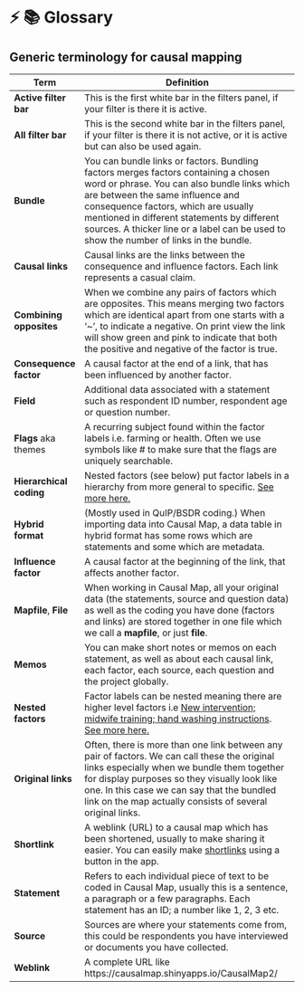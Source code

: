 # ⚡ 📚 Glossary{#glossary}

## Generic terminology for causal mapping

| Term | **Definition** |
| ---------- | ------------------------------------------------------- |
| **Active filter bar** | This is the first white bar in the filters panel, if your filter is there it is active. |
| **All filter bar** | This is the second white bar in the filters panel, if your filter is there it is not active, or it is active but can also be used again. |
| **Bundle** | You can bundle links or factors. Bundling factors merges factors containing a chosen word or phrase. You can also bundle links which are between the same influence and consequence factors, which are usually mentioned in different statements by different sources. A thicker line or a label can be used to show the number of links in the bundle. |
| **Causal links** | Causal links are the links between the consequence and influence factors. Each link represents a casual claim. |
| **Combining opposites** | When we combine any pairs of factors which are opposites. This means merging two factors which are identical apart from one starts with a '~', to indicate a negative. On print view the link will show green and pink to indicate that both the positive and negative of the factor is true. |
| **Consequence factor** | A causal factor at the end of a link, that has been influenced by another factor. |
| **Field** | Additional data associated with a statement such as respondent ID number, respondent age or question number. |
| **Flags** aka themes             | A recurring subject found within the factor labels i.e. farming or health. Often we use symbols like # to make sure that the flags are uniquely searchable. |
| **Hierarchical coding** | Nested factors (see below) put factor labels in a hierarchy from more general to specific. [See more here.](#simplifying) |
| **Hybrid format** | (Mostly used in QuIP/BSDR coding.) When importing data into Causal Map, a data table in hybrid format has some rows which are statements and some which are metadata. |
| **Influence factor** | A causal factor at the beginning of the link, that affects another factor. |
| **Mapfile**, **File** | When working in Causal Map, all your original data (the statements, source and question data) as well as the coding you have done (factors and links) are stored together in one file which we call a **mapfile**, or just **file**. |
| **Memos**               | You can make short notes or memos on each statement, as well as about each causal link, each factor, each source, each question and the project globally. |
| **Nested factors** | Factor labels can be nested meaning there are higher level factors i.e <u>New intervention; midwife training; hand washing instructions</u>. [See more here.](#simplifying) |
| **Original links** | Often, there is more than one link between any pair of factors. We can call these the original links especially when we bundle them together for display purposes so they visually look like one. In this case we can say that the bundled link on the map actually consists of several original links. |
| **Shortlink** | A weblink (URL) to a causal map which has been shortened, usually to make sharing it easier. You can easily make [shortlinks](#xshortlinks) using a button in the app. |
| **Statement** | Refers to each individual piece of text to be coded in Causal Map, usually this is a sentence, a paragraph or a few paragraphs. Each statement has an ID; a number like 1, 2, 3 etc. |
| **Source** | Sources are where your statements come from, this could be respondents you have interviewed or documents you have collected. |
| **Weblink** | A complete URL like https://causalmap.shinyapps.io/CausalMap2/ |

